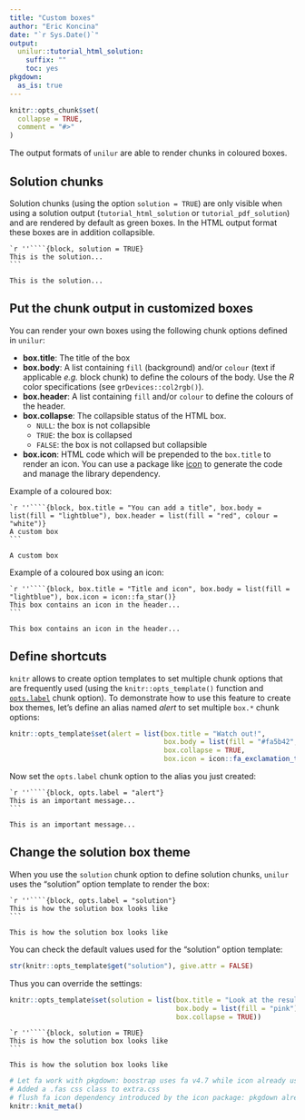 ```yaml
---
title: "Custom boxes"
author: "Eric Koncina"
date: "`r Sys.Date()`"
output:
  unilur::tutorial_html_solution:
    suffix: ""
    toc: yes
pkgdown:
  as_is: true
---
```


```r
knitr::opts_chunk$set(
  collapse = TRUE,
  comment = "#>"
)
```

The output formats of `unilur` are able to render chunks in coloured boxes.

## Solution chunks

Solution chunks (using the option `solution = TRUE`) are only visible when using a solution output (`tutorial_html_solution` or `tutorial_pdf_solution`) and are rendered by default as green boxes. In the HTML output format these boxes are in addition collapsible.

    `r ''````{block, solution = TRUE}
    This is the solution...
    ```

```block
This is the solution...
```

## Put the chunk output in customized boxes

You can render your own boxes using the following chunk options defined in `unilur`:

- **box.title**: The title of the box
- **box.body**: A list containing `fill` (background) and/or `colour` (text if applicable _e.g._ block chunk) to define the colours of the body. Use the _R_ color specifications (see `grDevices::col2rgb()`).
- **box.header**: A list containing `fill` and/or `colour` to define the colours of the header.
- **box.collapse**: The collapsible status of the HTML box.
    + `NULL`: the box is not collapsible
    + `TRUE`: the box is collapsed
    + `FALSE`: the box is not collapsed but collapsible
- **box.icon**: HTML code which will be prepended to the `box.title` to render an icon. You can use a package like [icon](https://github.com/ropenscilabs/icon) to generate the code and manage the library dependency.

Example of a coloured box:

    `r ''````{block, box.title = "You can add a title", box.body = list(fill = "lightblue"), box.header = list(fill = "red", colour = "white")}
    A custom box
    ```
    
```block
A custom box
```

Example of a coloured box using an icon:

    `r ''````{block, box.title = "Title and icon", box.body = list(fill = "lightblue"), box.icon = icon::fa_star()}
    This box contains an icon in the header...
    ```

```block
This box contains an icon in the header...
```

## Define shortcuts

`knitr` allows to create option templates to set multiple chunk options that are frequently used (using the `knitr::opts_template()` function and [`opts.label`](https://yihui.name/knitr/options/#option-templates) chunk option). To demonstrate how to use this feature to create box themes, let's define an alias named _alert_ to set multiple `box.*` chunk options:

```r
knitr::opts_template$set(alert = list(box.title = "Watch out!",
                                      box.body = list(fill = "#fa5b42", colour = "#fdf6d4"),
                                      box.collapse = TRUE,
                                      box.icon = icon::fa_exclamation_triangle()))
```

Now set the `opts.label` chunk option to the alias you just created:

    `r ''````{block, opts.label = "alert"}
    This is an important message...
    ```

```block
This is an important message...
```

## Change the solution box theme

When you use the `solution` chunk option to define solution chunks, `unilur` uses the "solution" option template to render the box:

    `r ''````{block, opts.label = "solution"}
    This is how the solution box looks like
    ```

```block
This is how the solution box looks like
```

You can check the default values used for the "solution" option template:

```r
str(knitr::opts_template$get("solution"), give.attr = FALSE)
```

Thus you can override the settings:

```r
knitr::opts_template$set(solution = list(box.title = "Look at the result",
                                         box.body = list(fill = "pink"),
                                         box.collapse = TRUE))
```

    `r ''````{block, solution = TRUE}
    This is how the solution box looks like
    ```

```block
This is how the solution box looks like
```

```r
# Let fa work with pkgdown: boostrap uses fa v4.7 while icon already uses v5
# Added a .fas css class to extra.css
# flush fa icon dependency introduced by the icon package: pkgdown already loads fa
knitr::knit_meta()
```